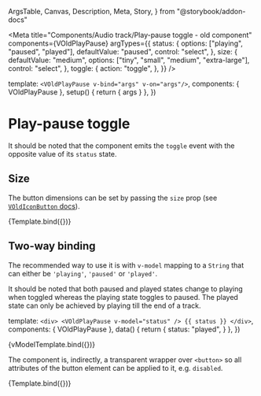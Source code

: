   ArgsTable,
  Canvas,
  Description,
  Meta,
  Story,
} from "@storybook/addon-docs"


<Meta
  title="Components/Audio track/Play-pause toggle - old component"
  components={VOldPlayPause}
  argTypes={{
    status: {
      options: ["playing", "paused", "played"],
      defaultValue: "paused",
      control: "select",
    },
    size: {
      defaultValue: "medium",
      options: ["tiny", "small", "medium", "extra-large"],
      control: "select",
    },
    toggle: {
      action: "toggle",
    },
  }}
/>

  template: `<VOldPlayPause v-bind="args" v-on="args"/>`,
  components: { VOldPlayPause },
  setup() {
    return { args }
  },
})

# Play-pause toggle

<Description of={VOldPlayPause} />

<ArgsTable of={VOldPlayPause} />

It should be noted that the component emits the `toggle` event with the opposite
value of its `status` state.

## Size

The button dimensions can be set by passing the `size` prop (see
[`VOldIconButton` docs](?path=/docs/components-voldiconbutton--default-story)).

<Canvas>
  <Story
    name="Default"
    args={{
      status: "playing",
      size: "large",
    }}
  >
    {Template.bind({})}
  </Story>
</Canvas>

## Two-way binding

The recommended way to use it is with `v-model` mapping to a `String` that can
either be `'playing'`, `'paused'` or `'played'`.

It should be noted that both paused and played states change to playing when
toggled whereas the playing state toggles to paused. The played state can only
be achieved by playing till the end of a track.

  template: `
    <div>
      <VOldPlayPause v-model="status" />
      {{ status }}
    </div>
  `,
  components: { VOldPlayPause },
  data() {
    return {
      status: "played",
    }
  },
})

<Canvas>
  <Story name="v-model">{vModelTemplate.bind({})}</Story>
</Canvas>

The component is, indirectly, a transparent wrapper over `<button>` so all
attributes of the button element can be applied to it, e.g. `disabled`.

<Canvas>
  <Story
    name="Disabled"
    args={{
      disabled: true,
    }}
  >
    {Template.bind({})}
  </Story>
</Canvas>
